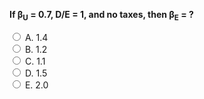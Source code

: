 ::: {.question-block}

<form onsubmit="event.preventDefault(); checkAnswer('module7_mcq_q59')" data-correct-answer="A">
<strong style="display: block;">If β<sub>U</sub> = 0.7, D/E = 1, and no taxes, then β<sub>E</sub> = ?</strong>

<label><input type="radio" name="module7_mcq_q59" value="A"> A. 1.4</label><br>
<label><input type="radio" name="module7_mcq_q59" value="B"> B. 1.2</label><br>
<label><input type="radio" name="module7_mcq_q59" value="C"> C. 1.1</label><br>
<label><input type="radio" name="module7_mcq_q59" value="D"> D. 1.5</label><br>
<label><input type="radio" name="module7_mcq_q59" value="E"> E. 2.0</label><br>
</form>

<div id="feedback-module7_mcq_q59" class="feedback" data-status="" style="display:none;">
✅ Correct: A. $\beta_E = 0.7(1 + 1) = 1.4$.
</div>

:::
